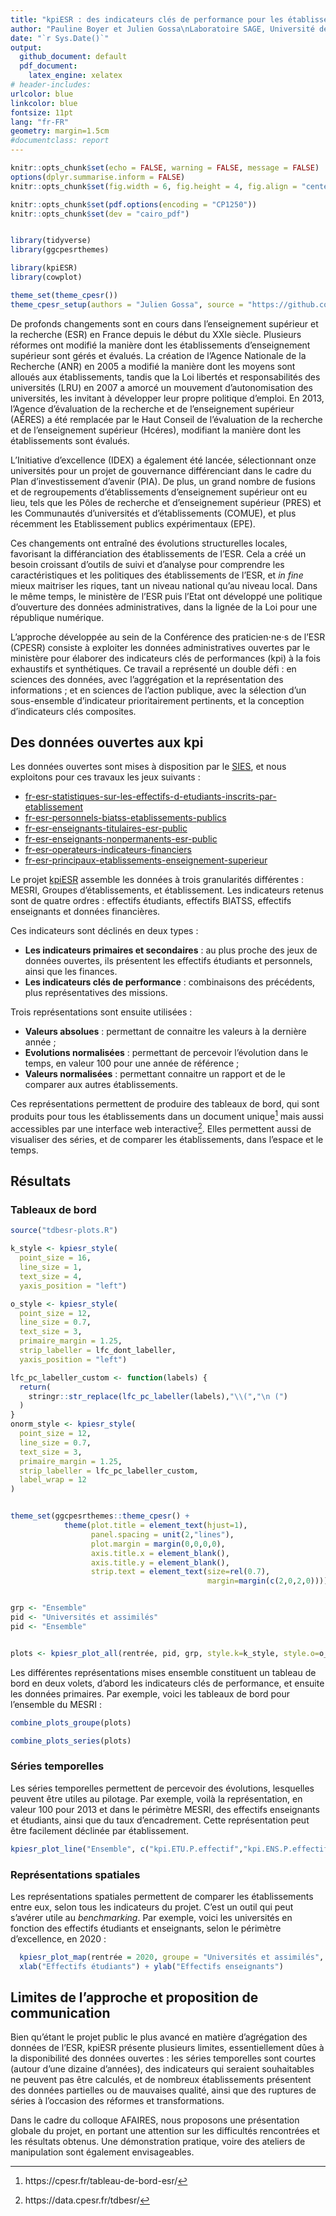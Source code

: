 ```yaml
---
title: "kpiESR : des indicateurs clés de performance pour les établissements de l'ESR, des données ouvertes aux représentations graphiques"
author: "Pauline Boyer et Julien Gossa\nLaboratoire SAGE, Université de Strasbourg, CPESR"
date: "`r Sys.Date()`"
output: 
  github_document: default
  pdf_document: 
    latex_engine: xelatex
# header-includes:
urlcolor: blue
linkcolor: blue
fontsize: 11pt
lang: "fr-FR"
geometry: margin=1.5cm
#documentclass: report
---
```


```r
knitr::opts_chunk$set(echo = FALSE, warning = FALSE, message = FALSE)
options(dplyr.summarise.inform = FALSE)
knitr::opts_chunk$set(fig.width = 6, fig.height = 4, fig.align = "center", out.width="100%")

knitr::opts_chunk$set(pdf.options(encoding = "CP1250"))
knitr::opts_chunk$set(dev = "cairo_pdf")


library(tidyverse)
library(ggcpesrthemes)

library(kpiESR)
library(cowplot)

theme_set(theme_cpesr())
theme_cpesr_setup(authors = "Julien Gossa", source = "https://github.com/cpesr/RFC/")
```

De profonds changements sont en cours dans l'enseignement supérieur et la recherche (ESR) en France depuis le début du XXIe siècle. Plusieurs réformes ont modifié la manière dont les établissements d'enseignement supérieur sont gérés et évalués. La création de l'Agence Nationale de la Recherche (ANR) en 2005 a modifié la manière dont les moyens sont alloués aux établissements, tandis que la Loi libertés et responsabilités des universités (LRU) en 2007 a amorcé un mouvement d'autonomisation des universités, les invitant à développer leur propre politique d'emploi. En 2013, l'Agence d'évaluation de la recherche et de l'enseignement supérieur (AÉRES) a été remplacée par le Haut Conseil de l'évaluation de la recherche et de l'enseignement supérieur (Hcéres), modifiant la manière dont les établissements sont évalués.

L'Initiative d'excellence (IDEX) a également été lancée, sélectionnant onze universités pour un projet de gouvernance différenciant dans le cadre du Plan d'investissement d'avenir (PIA). De plus, un grand nombre de fusions et de regroupements d'établissements d'enseignement supérieur ont eu lieu, tels que les Pôles de recherche et d'enseignement supérieur (PRES) et les Communautés d'universités et d'établissements (COMUE), et plus récemment les Etablissement publics expérimentaux (EPE).

Ces changements ont entraîné des évolutions structurelles locales, favorisant la différanciation des établissements de l'ESR. Cela a créé un besoin croissant d'outils de suivi et d'analyse pour comprendre les caractéristiques et les politiques des établissements de l'ESR, et _in fine_ mieux maitriser les riques, tant un niveau national qu'au niveau local. Dans le même temps, le ministère de l'ESR puis l'Etat ont développé une politique d'ouverture des données administratives, dans la lignée de la Loi pour une république numérique.

L'approche développée au sein de la Conférence des praticien⋅ne⋅s de l'ESR (CPESR) consiste à exploiter les données administratives ouvertes par le ministère pour élaborer des indicateurs clés de performances (kpi) 
à la fois exhaustifs et synthétiques. Ce travail a représenté un double défi : en sciences des données, avec l'aggrégation et la représentation des informations ; et en sciences de l'action publique, avec la sélection d'un sous-ensemble d'indicateur prioritairement pertinents, et la conception d'indicateurs clés composites.  

## Des données ouvertes aux kpi

Les données ouvertes sont mises à disposition par le  [SIES](https://www.enseignementsup-recherche.gouv.fr/fr/statistiques-et-analyses-50213), et nous exploitons pour ces travaux les jeux suivants :

- [fr-esr-statistiques-sur-les-effectifs-d-etudiants-inscrits-par-etablissement](https://data.enseignementsup-recherche.gouv.fr/explore/dataset/fr-esr-statistiques-sur-les-effectifs-d-etudiants-inscrits-par-etablissement)
- [fr-esr-personnels-biatss-etablissements-publics](https://data.enseignementsup-recherche.gouv.fr/explore/dataset/fr-esr-personnels-biatss-etablissements-publics)
- [fr-esr-enseignants-titulaires-esr-public](https://data.enseignementsup-recherche.gouv.fr/explore/dataset/fr-esr-enseignants-titulaires-esr-public/)
- [fr-esr-enseignants-nonpermanents-esr-public](https://data.enseignementsup-recherche.gouv.fr/explore/dataset/fr-esr-enseignants-nonpermanents-esr-public/information/)
- [fr-esr-operateurs-indicateurs-financiers](https://data.enseignementsup-recherche.gouv.fr/explore/dataset/fr-esr-operateurs-indicateurs-financiers/information/)
- [fr-esr-principaux-etablissements-enseignement-superieur](https://data.enseignementsup-recherche.gouv.fr/explore/dataset/fr-esr-principaux-etablissements-enseignement-superieur/information/?disjunctive.type_d_etablissement)


Le projet [kpiESR](https://github.com/cpesr/kpiESR) assemble les données à trois granularités différentes : MESRI, Groupes d'établissements, et établissement. Les indicateurs retenus sont de quatre ordres\ : effectifs étudiants, effectifs BIATSS, effectifs enseignants et données financières.

Ces indicateurs sont déclinés en deux types :

- __Les indicateurs primaires et secondaires__ : au plus proche des jeux de données ouvertes, ils présentent les effectifs étudiants et personnels, ainsi que les finances. 
- __Les indicateurs clés de performance__ : combinaisons des précédents, plus représentatives des missions.


Trois représentations sont ensuite utilisées :

- __Valeurs absolues__\ : permettant de connaitre les valeurs à la dernière année ;
- __Evolutions normalisées__\ : permettant de percevoir l'évolution dans le temps,
en valeur 100 pour une année de référence ;
- __Valeurs normalisées__\ : permettant connaitre un rapport et de le comparer aux
autres établissements.


Ces représentations permettent de produire des tableaux de bord, qui sont produits pour tous les établissements dans un document unique^[https://cpesr.fr/tableau-de-bord-esr/] mais aussi accessibles par une interface web interactive^[https://data.cpesr.fr/tdbesr/]. Elles permettent aussi de visualiser des séries, et de comparer les établissements, dans l'espace et le temps.

## Résultats

### Tableaux de bord

```r
source("tdbesr-plots.R")

k_style <- kpiesr_style(
  point_size = 16,
  line_size = 1,
  text_size = 4,
  yaxis_position = "left")

o_style <- kpiesr_style(
  point_size = 12,
  line_size = 0.7,
  text_size = 3,
  primaire_margin = 1.25,
  strip_labeller = lfc_dont_labeller,
  yaxis_position = "left")

lfc_pc_labeller_custom <- function(labels) {
  return(
    stringr::str_replace(lfc_pc_labeller(labels),"\\(","\n (")
  )
}
onorm_style <- kpiesr_style(
  point_size = 12,
  line_size = 0.7,
  text_size = 3,
  primaire_margin = 1.25,
  strip_labeller = lfc_pc_labeller_custom,
  label_wrap = 12
)


theme_set(ggcpesrthemes::theme_cpesr() + 
            theme(plot.title = element_text(hjust=1),
                  panel.spacing = unit(2,"lines"), 
                  plot.margin = margin(0,0,0,0),
                  axis.title.x = element_blank(),
                  axis.title.y = element_blank(),
                  strip.text = element_text(size=rel(0.7), 
                                            margin=margin(c(2,0,2,0)))))


grp <- "Ensemble"
pid <- "Universités et assimilés"
pid <- "Ensemble"


plots <- kpiesr_plot_all(rentrée, pid, grp, style.k=k_style, style.o=o_style, style.o.norm = onorm_style)
```


Les différentes représentations mises ensemble constituent un tableau de bord en deux volets, 
d'abord les indicateurs clés de performance, et ensuite les données primaires. 
Par exemple, voici les tableaux de bord pour l'ensemble du MESRI :

```r
combine_plots_groupe(plots)
```

```r
combine_plots_series(plots)
```

### Séries temporelles

Les séries temporelles permettent de percevoir des évolutions, lesquelles peuvent être utiles au pilotage. Par exemple, voilà la représentation, en valeur 100 pour 2013 et dans le périmètre MESRI, des effectifs enseignants et étudiants, ainsi que du taux d'encadrement. Cette représentation peut être facilement déclinée par établissement.

```r
kpiesr_plot_line("Ensemble", c("kpi.ETU.P.effectif","kpi.ENS.P.effectif","kpi.K.ensPetu"), val = "evolution") 
```

\newpage

### Représentations spatiales

Les représentations spatiales permettent de comparer les établissements entre eux, selon tous les indicateurs du projet. C'est un outil qui peut s'avérer utile au _benchmarking_. Par exemple, voici les universités en fonction des effectifs étudiants et enseignants, selon le périmètre d'excellence, en 2020 :

```r
  kpiesr_plot_map(rentrée = 2020, groupe = "Universités et assimilés", id = "Université de Strasbourg", xvar="kpi.ETU.P.effectif", yvar="kpi.ENS.P.effectif") +
  xlab("Effectifs étudiants") + ylab("Effectifs enseignants")
```

## Limites de l'approche et proposition de communication 

Bien qu'étant le projet public le plus avancé en matière d'agrégation des données de l'ESR, kpiESR présente plusieurs limites, essentiellement dûes à la disponibilité des données ouvertes : 
les séries temporelles sont courtes (autour d'une dizaine d'années), des indicateurs qui seraient souhaitables ne peuvent pas être calculés, et de nombreux établissements présentent des données partielles ou de mauvaises qualité, ainsi que des ruptures de séries à l'occasion des réformes et transformations.

Dans le cadre du colloque AFAIRES, nous proposons une présentation globale du projet, en portant une attention sur les difficultés rencontrées et les résultats obtenus. Une démonstration pratique, voire des ateliers de manipulation sont également envisageables.



